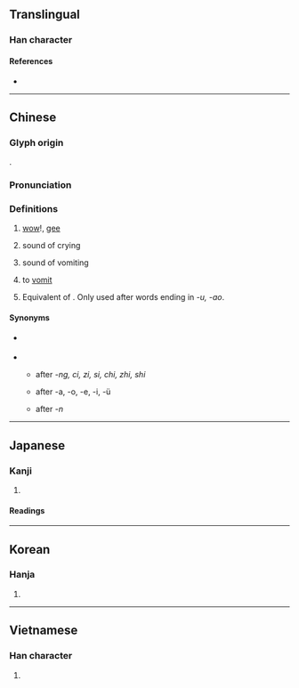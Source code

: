 {{character info/new}}
==Translingual==

===Han character===
{{Han char|rn=30|rad=口|as=06|sn=9|four=64014|canj=RGG|ids=⿰口圭}}

====References====
* {{Han ref|kx=0189.050|dkj=03593|dj=0408.110|hdz=10611.050|uh=54C7|ud=21703|bh=AB7A|bd=43898}}

----

==Chinese==
{{zh-forms}}

===Glyph origin===
{{Han etym}}
{{Han compound|口|圭|c1=s|c2=p|ls=psc}}.

===Pronunciation===
{{zh-pron
|m=wā,wa
|m_note=wa - particle
|c=waa1
|h=pfs=ôa
|md=
|mn=ml:oa
|mn_note=neutral tone
|w=
|mc=y
|oc=y
|cat=intj,n,part
}}

===Definitions===
{{zh-hanzi}}

# {{n-g|Interjection indicating surprise or amazement:}} [[wow]]!, [[gee]]
#: {{zh-x|哇{Wā}！你 的 樣子{zi} 太 酷 了！|Wow! You look terrific!}}
# {{lb|zh|onomatopoeia}} sound of crying
# {{lb|zh|onomatopoeia}} sound of vomiting
# {{lb|zh|classical}} to [[vomit]]
#: {{zh-x|其 兄 自 外 至，曰：『是 鶃鶃 之 肉 也。』出 而 哇{wā} 之。|Just then his brother came into the house, and said, "It is the flesh of that cackling thing," upon which he went out and vomited it.|ref=Mengzi}}
# {{n-g|Sentence-final particle:}} Equivalent of {{zh-l|啊|tr=a}}. Only used after words ending in ''-u, -ao''.
#: {{zh-x|好.哇！|hurray!}}

====Synonyms====
* {{sense|wow}} {{q|Cantonese}} {{zh-l|嘩|tr=-}}
* {{sense|sentence-final particle}}
** {{zh-l|啊}} after ''-ng, ci, zi, si, chi, zhi, shi''
** {{zh-l|呀}} after -a, -o, -e, -i, -ü
** {{zh-l|哪}} after ''-n''

{{zh-cat|Elementary}}

----

==Japanese==

===Kanji===
{{ja-kanji|grade=|rs=口06}}

# {{rfdef|ja|sort=口06}}

====Readings====
{{ja-readings
|goon=え<ゑ
|kanon=あい, わ
|kun=よこしま, は-く, むせぶ
}}

----

==Korean==

===Hanja===
{{ko-hanja|hangeul=와|rv=wa|mr=wa}}

# {{rfdef|ko|sort=口06}}

----

==Vietnamese==

===Han character===
{{vi-hantu|[[oa]], [[oà]]|rs=口06}}

# {{rfdef|vi|sort=口06}}